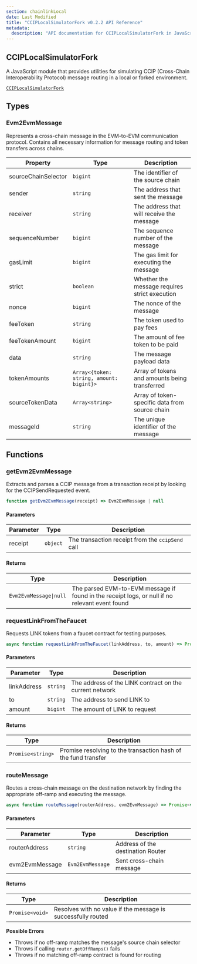 ```yaml
---
section: chainlinkLocal
date: Last Modified
title: "CCIPLocalSimulatorFork v0.2.2 API Reference"
metadata:
  description: "API documentation for CCIPLocalSimulatorFork in JavaScript, version v0.2.2."
---
```



<Common callout="importPackage022" />

## CCIPLocalSimulatorFork

A JavaScript module that provides utilities for simulating CCIP (Cross-Chain Interoperability Protocol) message routing in a local or forked environment.

[`CCIPLocalSimulatorFork`](https://github.com/smartcontractkit/chainlink-local/blob/cd3bfb8c42716cfb791174314eba2c0d178551b9/scripts/CCIPLocalSimulatorFork.js)

## Types

### Evm2EvmMessage

Represents a cross-chain message in the EVM-to-EVM communication protocol. Contains all necessary information for message routing and token transfers across chains.

| Property            | Type                                     | Description                                    |
| ------------------- | ---------------------------------------- | ---------------------------------------------- |
| sourceChainSelector | `bigint`                                 | The identifier of the source chain             |
| sender              | `string`                                 | The address that sent the message              |
| receiver            | `string`                                 | The address that will receive the message      |
| sequenceNumber      | `bigint`                                 | The sequence number of the message             |
| gasLimit            | `bigint`                                 | The gas limit for executing the message        |
| strict              | `boolean`                                | Whether the message requires strict execution  |
| nonce               | `bigint`                                 | The nonce of the message                       |
| feeToken            | `string`                                 | The token used to pay fees                     |
| feeTokenAmount      | `bigint`                                 | The amount of fee token to be paid             |
| data                | `string`                                 | The message payload data                       |
| tokenAmounts        | `Array<{token: string, amount: bigint}>` | Array of tokens and amounts being transferred  |
| sourceTokenData     | `Array<string>`                          | Array of token-specific data from source chain |
| messageId           | `string`                                 | The unique identifier of the message           |

## Functions

### getEvm2EvmMessage

Extracts and parses a CCIP message from a transaction receipt by looking for the CCIPSendRequested event.

```javascript
function getEvm2EvmMessage(receipt) => Evm2EvmMessage | null
```

#### Parameters

| Parameter | Type     | Description                                      |
| --------- | -------- | ------------------------------------------------ |
| receipt   | `object` | The transaction receipt from the `ccipSend` call |

#### Returns

| Type                   | Description                                                                                    |
| ---------------------- | ---------------------------------------------------------------------------------------------- |
| `Evm2EvmMessage\|null` | The parsed EVM-to-EVM message if found in the receipt logs, or null if no relevant event found |

### requestLinkFromTheFaucet

Requests LINK tokens from a faucet contract for testing purposes.

```javascript
async function requestLinkFromTheFaucet(linkAddress, to, amount) => Promise<string>
```

#### Parameters

| Parameter   | Type     | Description                                             |
| ----------- | -------- | ------------------------------------------------------- |
| linkAddress | `string` | The address of the LINK contract on the current network |
| to          | `string` | The address to send LINK to                             |
| amount      | `bigint` | The amount of LINK to request                           |

#### Returns

| Type              | Description                                                    |
| ----------------- | -------------------------------------------------------------- |
| `Promise<string>` | Promise resolving to the transaction hash of the fund transfer |

### routeMessage

Routes a cross-chain message on the destination network by finding the appropriate off-ramp and executing the message.

```javascript
async function routeMessage(routerAddress, evm2EvmMessage) => Promise<void>
```

#### Parameters

| Parameter      | Type             | Description                       |
| -------------- | ---------------- | --------------------------------- |
| routerAddress  | `string`         | Address of the destination Router |
| evm2EvmMessage | `Evm2EvmMessage` | Sent cross-chain message          |

#### Returns

| Type            | Description                                                  |
| --------------- | ------------------------------------------------------------ |
| `Promise<void>` | Resolves with no value if the message is successfully routed |

<Aside type="caution">

**Possible Errors**

- Throws if no off-ramp matches the message's source chain selector
- Throws if calling `router.getOffRamps()` fails
- Throws if no matching off-ramp contract is found for routing

</Aside>

